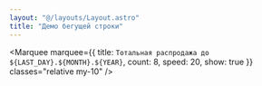 ```yaml
---
layout: "@/layouts/Layout.astro"
title: "Демо бегущей строки"
---
```


<Marquee 
    marquee={{
        title: `Тотальная распродажа до ${LAST_DAY}.${MONTH}.${YEAR}`, 
        count: 8,
        speed: 20, 
        show: true
    }}
    classes="relative my-10"
/>

<div class="container content mt-10">
    <MarqueeMdx />
</div>

<div class="my-10 px-10">
    <BackLink />
</div>